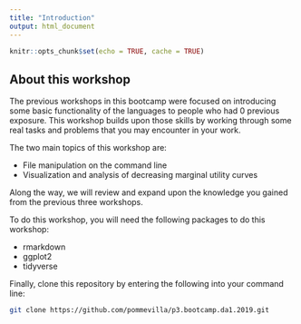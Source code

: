 ```yaml
---
title: "Introduction"
output: html_document
---
```


```r
knitr::opts_chunk$set(echo = TRUE, cache = TRUE)
```

## About this workshop

The previous workshops in this bootcamp were focused on introducing some basic functionality of the languages to people who had 0 previous exposure. This workshop builds upon those skills by working through some real tasks and problems that you may encounter in your work.

The two main topics of this workshop are:

* File manipulation on the command line 
* Visualization and analysis of decreasing marginal utility curves

Along the way, we will review and expand upon the knowledge you gained from the previous three workshops. 

To do this workshop, you will need the following packages to do this workshop:

* rmarkdown
* ggplot2
* tidyverse

Finally, clone this repository by entering the following into your command line:

```bash
git clone https://github.com/pommevilla/p3.bootcamp.da1.2019.git
```

[p3-landing]: https://www.predictivephenomicsinplants.iastate.edu/
[intro-to-r]: https://github.com/pommevilla/p3.bootcamp.r.2019
[intro-to-python]: https://github.com/pommevilla/p3.bootcamp.python.2019
[paul-github]: https://github.com/pommevilla
[intro-to-unix]: https://github.com/skDooley/shell_tutorial
[shane-github]: https://github.com/skDooley
[data-1]: https://github.com/pommevilla/p3.bootcamp.da1.2019
